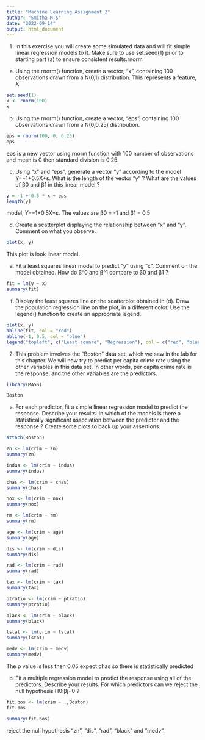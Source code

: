 ---
title: "Machine Learning Assignment 2"
author: "Smitha M S"
date: "2022-09-14"
output: html_document
---


1. In this exercise you will create some simulated data and will fit simple linear regression models to it. Make sure to use set.seed(1) prior to starting part (a) to ensure consistent results.rnorm

a.	Using the rnorm() function, create a vector, “x”, containing 100 observations drawn from a N(0,1) distribution. This represents a feature, X


```{r}
set.seed(1)
x <- rnorm(100)
x
```



b.	Using the rnorm() function, create a vector, “eps”, containing 100 observations drawn from a N(0,0.25) distribution.


```{r}
eps = rnorm(100, 0, 0.25)
eps
```
eps is a new vector using rnorm function with 100 number of observations and mean is 0 then standard division is 0.25.


c.	Using “x” and “eps”, generate a vector “y” according to the model
Y=−1+0.5X+ε.
What is the length of the vector “y” ? What are the values of β0 and β1 in this linear model ?


```{r}
y = -1 + 0.5 * x + eps
length(y)
```
model, Y=−1+0.5X+ε. The values are β0 = -1 and β1 = 0.5



d.	Create a scatterplot displaying the relationship between “x” and “y”. Comment on what you observe.


```{r}
plot(x, y)
```
This plot is look linear model.


e.	Fit a least squares linear model to predict “y” using “x”. Comment on the model obtained. How do β^0 and β^1 compare to β0 and β1 ?


```{r}
fit = lm(y ~ x)
summary(fit)
```



f.	Display the least squares line on the scatterplot obtained in (d). Draw the population regression line on the plot, in a different color. Use the legend() function to create an appropriate legend.


```{r}
plot(x, y)
abline(fit, col = "red")
abline(-1, 0.5, col = "blue")
legend("topleft", c("Least square", "Regression"), col = c("red", "blue"), lty = c(1, 1))
```


2.  This problem involves the “Boston” data set, which we saw in the lab for this chapter. We will now try to predict per capita crime rate using the other variables in this data set. In other words, per capita crime rate is the response, and the other variables are the predictors.


```{r}
library(MASS)
```
```{r}
Boston
```


a.	For each predictor, fit a simple linear regression model to predict the response. Describe your results. In which of the models is there a statistically significant association between the predictor and the response ? Create some plots to back up your assertions.


```{r}
attach(Boston)
```


```{r}
zn <- lm(crim ~ zn)
summary(zn)
```

```{r}
indus <- lm(crim ~ indus)
summary(indus)
```

```{r}
chas <- lm(crim ~ chas)
summary(chas)
```

```{r}
nox <- lm(crim ~ nox)
summary(nox)
```

```{r}
rm <- lm(crim ~ rm)
summary(rm)
```

```{r}
age <- lm(crim ~ age)
summary(age)
```

```{r}
dis <- lm(crim ~ dis)
summary(dis)
```

```{r}
rad <- lm(crim ~ rad)
summary(rad)
```

```{r}
tax <- lm(crim ~ tax)
summary(tax)
```

```{r}
ptratio <- lm(crim ~ ptratio)
summary(ptratio)
```

```{r}
black <- lm(crim ~ black)
summary(black)
```

```{r}
lstat <- lm(crim ~ lstat)
summary(lstat)
```

```{r}
medv <- lm(crim ~ medv)
summary(medv)
```

The p value is less then 0.05 expect chas so there is statistically predicted


b.	Fit a multiple regression model to predict the response using all of the predictors. Describe your results. For which predictors can we reject the null hypothesis H0:βj=0 ?


```{r}
fit.bos <- lm(crim ~ .,Boston)
fit.bos
```
```{r}
summary(fit.bos)
```

reject the null hypothesis “zn”, “dis”, “rad”, “black” and “medv”.

